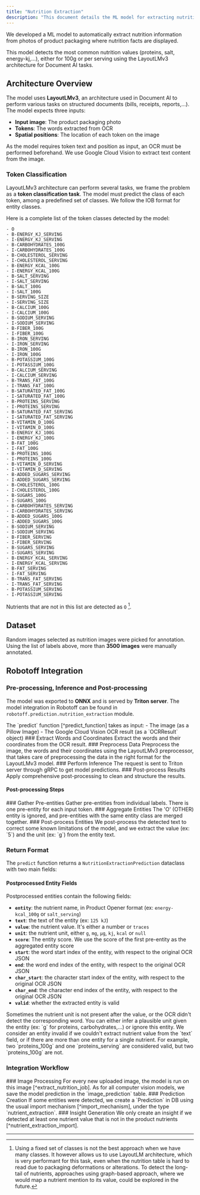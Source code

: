 ```yaml
---
title: "Nutrition Extraction"
description: "This document details the ML model for extracting nutrition information from product packaging images. It covers the LayoutLMv3 architecture, token classification, dataset, Robotoff integration including pre-processing, inference, post-processing, and the integration of predictions into Robotoff."
---
```



<Cards>
  <Card
    title="Dataset"
    href="https://huggingface.co/datasets/openfoodfacts/nutrient-detection-layout"
    description="View the nutrition detection dataset on Hugging Face"
  />
  <Card
    title="Model"
    href="https://huggingface.co/openfoodfacts/nutrition-extractor"
    description="Access the trained nutrition extractor model"
  />
  <Card
    title="API Integration"
    href="/docs/Robotoff/api-index"
    description="Learn how to integrate nutrition extraction in your app"
  />
</Cards>

We developed a ML model to automatically extract nutrition information from photos of product packaging where nutrition facts are displayed.

<Callout title="Key Features">
  This model detects the most common nutrition values (proteins, salt,
  energy-kj,...), either for 100g or per serving using the LayoutLMv3
  architecture for Document AI tasks.
</Callout>

## Architecture Overview

The model uses **LayoutLMv3**, an architecture used in Document AI to perform various tasks on structured documents (bills, receipts, reports,...). The model expects three inputs:

- **Input image**: The product packaging photo
- **Tokens**: The words extracted from OCR
- **Spatial positions**: The location of each token on the image

<Callout type="info" title="OCR Requirement">
  As the model requires token text and position as input, an OCR must be
  performed beforehand. We use Google Cloud Vision to extract text content from
  the image.
</Callout>

### Token Classification

LayoutLMv3 architecture can perform several tasks, we frame the problem as a **token classification task**. The model must predict the class of each token, among a predefined set of classes. We follow the IOB format for entity classes.

<Callout title="Complete Token Classes">
  Here is a complete list of the token classes detected by the model:
</Callout>

```text title="Token Classes (IOB Format)"
- O
- B-ENERGY_KJ_SERVING
- I-ENERGY_KJ_SERVING
- B-CARBOHYDRATES_100G
- I-CARBOHYDRATES_100G
- B-CHOLESTEROL_SERVING
- I-CHOLESTEROL_SERVING
- B-ENERGY_KCAL_100G
- I-ENERGY_KCAL_100G
- B-SALT_SERVING
- I-SALT_SERVING
- B-SALT_100G
- I-SALT_100G
- B-SERVING_SIZE
- I-SERVING_SIZE
- B-CALCIUM_100G
- I-CALCIUM_100G
- B-SODIUM_SERVING
- I-SODIUM_SERVING
- B-FIBER_100G
- I-FIBER_100G
- B-IRON_SERVING
- I-IRON_SERVING
- B-IRON_100G
- I-IRON_100G
- B-POTASSIUM_100G
- I-POTASSIUM_100G
- B-CALCIUM_SERVING
- I-CALCIUM_SERVING
- B-TRANS_FAT_100G
- I-TRANS_FAT_100G
- B-SATURATED_FAT_100G
- I-SATURATED_FAT_100G
- B-PROTEINS_SERVING
- I-PROTEINS_SERVING
- B-SATURATED_FAT_SERVING
- I-SATURATED_FAT_SERVING
- B-VITAMIN_D_100G
- I-VITAMIN_D_100G
- B-ENERGY_KJ_100G
- I-ENERGY_KJ_100G
- B-FAT_100G
- I-FAT_100G
- B-PROTEINS_100G
- I-PROTEINS_100G
- B-VITAMIN_D_SERVING
- I-VITAMIN_D_SERVING
- B-ADDED_SUGARS_SERVING
- I-ADDED_SUGARS_SERVING
- B-CHOLESTEROL_100G
- I-CHOLESTEROL_100G
- B-SUGARS_100G
- I-SUGARS_100G
- B-CARBOHYDRATES_SERVING
- I-CARBOHYDRATES_SERVING
- B-ADDED_SUGARS_100G
- I-ADDED_SUGARS_100G
- B-SODIUM_SERVING
- I-SODIUM_SERVING
- B-FIBER_SERVING
- I-FIBER_SERVING
- B-SUGARS_SERVING
- I-SUGARS_SERVING
- B-ENERGY_KCAL_SERVING
- I-ENERGY_KCAL_SERVING
- B-FAT_SERVING
- I-FAT_SERVING
- B-TRANS_FAT_SERVING
- I-TRANS_FAT_SERVING
- B-POTASSIUM_SERVING
- I-POTASSIUM_SERVING
```

Nutrients that are not in this list are detected as `O` [^other_nutrient_detection].

## Dataset

Random images selected as nutrition images were picked for annotation. Using the list of labels above, more than **3500 images** were manually annotated.

<Card
  title="Dataset Details"
  href="https://huggingface.co/datasets/openfoodfacts/nutrient-detection-layout"
  description="Learn more about the dataset on Hugging Face"
/>

## Robotoff Integration

### Pre-processing, Inference and Post-processing

The model was exported to **ONNX** and is served by **Triton server**. The model integration in Robotoff can be found in `robotoff.prediction.nutrition_extraction` module.

<Callout title="Core Function">
  The `predict` function [^predict_function] takes as input: - The image (as a
  Pillow Image) - The Google Cloud Vision OCR result (as a `OCRResult` object)
</Callout>

<Steps>
<Step>
### Extract Words and Coordinates
Extract the words and their coordinates from the OCR result.
</Step>

<Step>
  ### Preprocess Data Preprocess the image, the words and their coordinates
  using the LayoutLMv3 preprocessor, that takes care of preprocessing the data
  in the right format for the LayoutLMv3 model.
</Step>

<Step>
  ### Perform Inference The request is sent to Triton server through gRPC to get
  model predictions.
</Step>

<Step>
### Post-process Results
Apply comprehensive post-processing to clean and structure the results.
</Step>
</Steps>

#### Post-processing Steps

<Steps>
<Step>
### Gather Pre-entities
Gather pre-entities from individual labels. There is one pre-entity for each input token.
</Step>

<Step>
  ### Aggregate Entities The 'O' (OTHER) entity is ignored, and pre-entities
  with the same entity class are merged together.
</Step>

<Step>
### Post-process Entities
We post-process the detected text to correct some known limitations of the model, and we extract the value (ex: `5`) and the unit (ex: `g`) from the entity text.
</Step>
</Steps>

### Return Format

The `predict` function returns a `NutritionExtractionPrediction` dataclass with two main fields:

<Cards>
  <Card
    title="nutrients"
    description="Contains postprocessed entities that were considered valid during post-processing (the valid field is therefore not present)"
  />
  <Card
    title="entities"
    description="Contains the raw pre-entities, the aggregated entities and the post-processed entities (respectively in the raw, aggregated and postprocessed fields). Useful for debugging and understanding model predictions."
  />
</Cards>

#### Postprocessed Entity Fields

<Callout title="Entity Structure">
  Postprocessed entities contain the following fields:
</Callout>

- **`entity`**: the nutrient name, in Product Opener format (ex: `energy-kcal_100g` or `salt_serving`)
- **`text`**: the text of the entity (ex: `125 kJ`)
- **`value`**: the nutrient value. It's either a number or `traces`
- **`unit`**: the nutrient unit, either `g`, `mg`, `µg`, `kj`, `kcal` or `null`
- **`score`**: The entity score. We use the score of the first pre-entity as the aggregated entity score
- **`start`**: the word start index of the entity, with respect to the original OCR JSON
- **`end`**: the word end index of the entity, with respect to the original OCR JSON
- **`char_start`**: the character start index of the entity, with respect to the original OCR JSON
- **`char_end`**: the character end index of the entity, with respect to the original OCR JSON
- **`valid`**: whether the extracted entity is valid

<Callout type="warn" title="Unit Handling">
  Sometimes the nutrient unit is not present after the value, or the OCR didn't
  detect the corresponding word. You can either infer a plausible unit given the
  entity (ex: `g` for proteins, carbohydrates,...) or ignore this entity.
</Callout>

<Callout title="Entity Validation">
  We consider an entity invalid if we couldn't extract nutrient value from the
  `text` field, or if there are more than one entity for a single nutrient. For
  example, two `proteins_100g` and one `proteins_serving` are considered valid,
  but two `proteins_100g` are not.
</Callout>

### Integration Workflow

<Steps>
<Step>
### Image Processing
For every new uploaded image, the model is run on this image [^extract_nutrition_job]. As for all computer vision models, we save the model prediction in the `image_prediction` table.
</Step>

<Step>
  ### Prediction Creation If some entities were detected, we create a
  `Prediction` in DB using the usual import mechanism [^import_mechanism], under
  the type `nutrient_extraction`.
</Step>

<Step>
### Insight Generation
We only create an insight if we detected at least one nutrient value that is not in the product nutrients [^nutrient_extraction_import].
</Step>
</Steps>

---

[^other_nutrient_detection]: Using a fixed set of classes is not the best approach when we have many classes. It however allows us to use LayoutLM architecture, which is very performant for this task, even when the nutrition table is hard to read due to packaging deformations or alterations. To detect the long-tail of nutrients, approaches using graph-based approach, where we would map a nutrient mention to its value, could be explored in the future.

[^predict_function]: In `robotoff.prediction.nutrition_extraction` module

[^extract_nutrition_job]: See function `robotoff.workers.tasks.import_image.extract_nutrition_job`

[^import_mechanism]: See [this page](/docs/Robotoff/explanations/predictions) for more details

[^nutrient_extraction_import]: See `NutrientExtractionImporter.generate_candidates` for implementation
